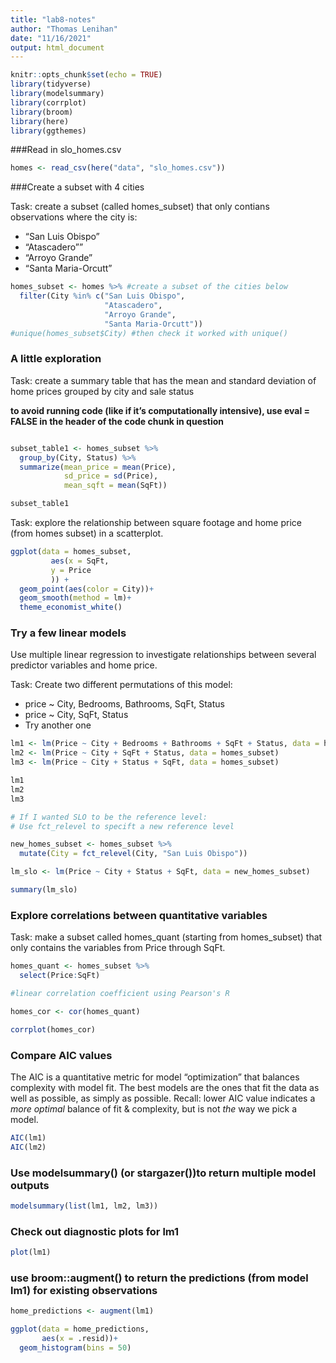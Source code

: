 ```yaml
---
title: "lab8-notes"
author: "Thomas Lenihan"
date: "11/16/2021"
output: html_document
---
```


```r

knitr::opts_chunk$set(echo = TRUE)
library(tidyverse)
library(modelsummary)
library(corrplot)
library(broom)
library(here)
library(ggthemes)

```

###Read in slo_homes.csv

```r
homes <- read_csv(here("data", "slo_homes.csv"))
```


###Create a subset with 4 cities

Task: create a subset (called homes_subset) that only contians observations where the city is: 

- "San Luis Obispo"
- "Atascadero""
- "Arroyo Grande" 
- "Santa Maria-Orcutt"

```r
homes_subset <- homes %>% #create a subset of the cities below
  filter(City %in% c("San Luis Obispo", 
                     "Atascadero", 
                     "Arroyo Grande", 
                     "Santa Maria-Orcutt"))
#unique(homes_subset$City) #then check it worked with unique() 
```

### A little exploration

Task: create a summary table that has the mean and standard deviation of home prices grouped by city and sale status

**to avoid running code (like if it's computationally intensive), use eval = FALSE in the header of the code chunk in question**
```r

```


```r
subset_table1 <- homes_subset %>% 
  group_by(City, Status) %>% 
  summarize(mean_price = mean(Price),
            sd_price = sd(Price),
            mean_sqft = mean(SqFt))

subset_table1
```

Task: explore the relationship between square footage and home price (from homes subset) in a scatterplot.

```r
ggplot(data = homes_subset,
         aes(x = SqFt,
         y = Price
         )) +
  geom_point(aes(color = City))+
  geom_smooth(method = lm)+
  theme_economist_white()

```

### Try a few linear models

Use multiple linear regression to investigate relationships between several predictor variables and home price.

Task: Create two different permutations of this model:

- price ~ City, Bedrooms, Bathrooms, SqFt, Status
- price ~ City, SqFt, Status
- Try another one

```r
lm1 <- lm(Price ~ City + Bedrooms + Bathrooms + SqFt + Status, data = homes_subset)
lm2 <- lm(Price ~ City + SqFt + Status, data = homes_subset)
lm3 <- lm(Price ~ City + Status + SqFt, data = homes_subset)

lm1
lm2
lm3

# If I wanted SLO to be the reference level:
# Use fct_relevel to specift a new reference level

new_homes_subset <- homes_subset %>% 
  mutate(City = fct_relevel(City, "San Luis Obispo"))

lm_slo <- lm(Price ~ City + Status + SqFt, data = new_homes_subset)

summary(lm_slo)
```

### Explore correlations between quantitative variables

Task: make a subset called homes_quant (starting from homes_subset) that only contains the variables from Price through SqFt. 

```r
homes_quant <- homes_subset %>% 
  select(Price:SqFt)

#linear correlation coefficient using Pearson's R

homes_cor <- cor(homes_quant)

corrplot(homes_cor)
```

### Compare AIC values

The AIC is a quantitative metric for model "optimization" that balances complexity with model fit. The best models are the ones that fit the data as well as possible, as simply as possible. Recall: lower AIC value indicates a *more optimal* balance of fit & complexity, but is not *the* way we pick a model.

```r
AIC(lm1)
AIC(lm2)

```

### Use modelsummary() (or stargazer())to return multiple model outputs 

```r
modelsummary(list(lm1, lm2, lm3))
```

### Check out diagnostic plots for lm1

```r
plot(lm1)

```

### use broom::augment() to return the predictions (from model lm1) for existing observations

```r
home_predictions <- augment(lm1)

ggplot(data = home_predictions,
       aes(x = .resid))+
  geom_histogram(bins = 50)

```
